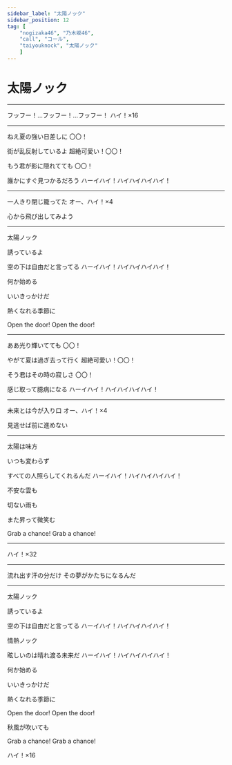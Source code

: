 ```yaml
---
sidebar_label: "太陽ノック"
sidebar_position: 12
tag: [
    "nogizaka46", "乃木坂46",
    "call", "コール",
    "taiyouknock", "太陽ノック"
    ]
---
```


# 太陽ノック

---

<Call>フッフー！…フッフー！…フッフー！</Call>
<Call>ハイ！×16</Call>

---

ねえ夏の強い日差しに  <Call>〇〇！</Call>

街が乱反射しているよ  <Call>超絶可愛い！〇〇！</Call>

もう君が影に隠れてても  <Call>〇〇！</Call>

誰かにすぐ見つかるだろう  <Call>ハーイハイ！ハイハイハイハイ！</Call>

---

一人きり閉じ籠ってた  <Call>オー、ハイ！×4</Call>

心から飛び出してみよう

---

太陽ノック

誘っているよ

空の下は自由だと言ってる  <Call>ハーイハイ！ハイハイハイハイ！</Call>

何か始める

いいきっかけだ

熱くなれる季節に

Open the door!  <Call>Open the door!</Call>

---
 

ああ光り輝いてても  <Call>〇〇！</Call>

やがて夏は過ぎ去って行く  <Call>超絶可愛い！〇〇！</Call>

そう君はその時の寂しさ  <Call>〇〇！</Call>

感じ取って臆病になる  <Call>ハーイハイ！ハイハイハイハイ！</Call>

---

未来とは今が入り口  <Call>オー、ハイ！×4</Call>

見逃せば前に進めない

---

太陽は味方

いつも変わらず

すべての人照らしてくれるんだ  <Call>ハーイハイ！ハイハイハイハイ！</Call>

不安な雲も

切ない雨も

また昇って微笑む

Grab a chance!  <Call>Grab a chance!</Call>

--- 

<Call>ハイ！×32</Call>

---

流れ出す汗の分だけ
その夢がかたちになるんだ

---


太陽ノック

誘っているよ

空の下は自由だと言ってる  <Call>ハーイハイ！ハイハイハイハイ！</Call>

情熱ノック

眩しいのは晴れ渡る未来だ  <Call>ハーイハイ！ハイハイハイハイ！</Call>

何か始める

いいきっかけだ

熱くなれる季節に

Open the door!  <Call>Open the door!</Call>

秋風が吹いても

Grab a chance!  <Call>Grab a chance!</Call>

<Call>ハイ！×16</Call>